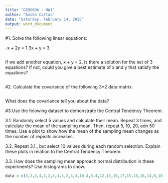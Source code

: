 ```yaml
---
title: "GEOG606 - HW1"
author: "Anika Cartas"
date: "Saturday, February 14, 2015"
output: word_document
---
```


#1. Solve the following linear equations:

-x + 2y = 1
3x +  y = 3

```r

```

If we add another equation, x + y = 2, is there a solution for the set of 3 equations? If not, could you give a best estimate of x and y that satisfy the equations?

```r
```

#2. Calculate the covariance of the following 3*2 data matrix. 

```r
```

What does the covariance tell you about the data?

#3.Use the folowing dataset to demonstrate the Central Tendency Theorem.

3.1. Randomly select 5 values and calculate their mean. Repeat 3 times, and calculate the mean of the sampling mean. Then, repeat 5, 10, 20, adn 50 times. Use a plot to show how the mean of the sampling mean changes as the number of repeats increases.

3.2. Repeat 3.1., but select 10 values during each random selection. Explain these plots in relation to the Central Tendency Theorem.

3.3. How does the sampling mean approach normal distribution in these experiments? Use histograms to show.

```r
data = c(3,2,3,4,3,2,5,4,5,2,3,3,10,4,5,4,12,15,10,17,15,18,16,14,9,10,11,18,17,18,16,17,18)
```